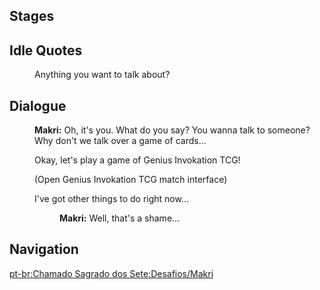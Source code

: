 {{Genius Invokation TCG Character Stages Intro}}

==Stages==
{{Genius Invokation TCG Stages/Detailed|Makri}}

==Idle Quotes==
{{Dialogue Start}}
:{{DIcon|Idle}} Anything you want to talk about?
{{Dialogue End}}

==Dialogue==
{{Dialogue Start}}
:'''Makri:''' Oh, it's you. What do you say? You wanna talk to someone? Why don't we talk over a game of cards...
:{{DIcon}} Okay, let's play a game of Genius Invokation TCG!
:;(Open Genius Invokation TCG match interface)
:{{DIcon}} I've got other things to do right now...
::'''Makri:''' Well, that's a shame...
{{Dialogue End}}

==Navigation==
{{Genius Invokation TCG Stages Navbox}}
[[pt-br:Chamado Sagrado dos Sete:Desafios/Makri]]